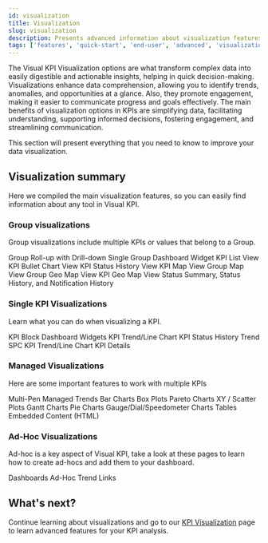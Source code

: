 ```yaml
---
id: visualization
title: Visualization
slug: visualization
description: Presents advanced information about visualization features of Visual KPIs software for an end user.
tags: ['features', 'quick-start', 'end-user', 'advanced', 'visualization', 'view', 'trends', 'embedded-content', 'pen', 'pareto', 'pie', 'gantt', 'bar', 'chart', 'kpi']
---
```


The Visual KPI Visualization options are what transform complex data into easily digestible and actionable insights, helping in quick decision-making. Visualizations enhance data comprehension, allowing you to identify trends, anomalies, and opportunities at a glance. Also, they promote engagement, making it easier to communicate progress and goals effectively. The main benefits of visualization options in KPIs are simplifying data, facilitating understanding, supporting informed decisions, fostering engagement, and streamlining communication.

This section will present everything that you need to know to improve your data visualization. 

## Visualization summary

Here we compiled the main visualization features, so you can easily find information about any tool in Visual KPI.

### Group visualizations
Group visualizations include multiple KPIs or values that belong to a Group.

Group Roll-up with Drill-down
Single Group Dashboard Widget
KPI List View
KPI Bullet Chart View
KPI Status History View
KPI Map View 
Group Map View 
Group Geo Map View
KPI Geo Map View
Status Summary, Status History, and Notification History

### Single KPI Visualizations
Learn what you can do when visualizing a KPI.

KPI Block Dashboard Widgets
KPI Trend/Line Chart
KPI Status History Trend
SPC KPI Trend/Line Chart
KPI Details

### Managed Visualizations
Here are some important features to work with multiple KPIs

Multi-Pen Managed Trends
Bar Charts
Box Plots
Pareto Charts
XY / Scatter Plots
Gantt Charts
Pie Charts
Gauge/Dial/Speedometer Charts
Tables
Embedded Content (HTML)

### Ad-Hoc Visualizations
Ad-hoc is a key aspect of Visual KPI, take a look at these pages to learn how to create ad-hocs and add them to your dashboard.

Dashboards
Ad-Hoc Trend
Links

## What's next?

Continue learning about visualizations and go to our [KPI Visualization](end-user/features/visualization/kpi) page to learn advanced features for your KPI analysis.